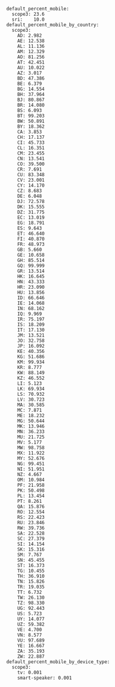 ```
default_percent_mobile:
  scope3: 23.6
  sri:    10.0
default_percent_mobile_by_country:
  scope3:
    AD: 2.982
    AE: 12.538
    AL: 11.136
    AM: 12.329
    AO: 81.256
    AT: 42.451
    AU: 10.022
    AZ: 3.017
    BD: 47.386
    BE: 6.379
    BG: 14.554
    BH: 37.964
    BJ: 80.867
    BR: 14.080
    BS: 6.093
    BT: 99.203
    BW: 50.891
    BY: 18.362
    CA: 3.853
    CH: 17.137
    CI: 45.733
    CL: 16.351
    CM: 23.455
    CN: 13.541
    CO: 39.500
    CR: 7.691
    CU: 83.348
    CV: 23.001
    CY: 14.170
    CZ: 8.683
    DE: 6.048
    DJ: 72.578
    DK: 15.555
    DZ: 31.775
    EC: 13.019
    EG: 18.791
    ES: 9.643
    ET: 46.640
    FI: 40.870
    FR: 48.973
    GB: 5.660
    GE: 10.658
    GH: 85.514
    GQ: 99.999
    GR: 13.514
    HK: 16.645
    HN: 43.333
    HR: 23.090
    HU: 13.856
    ID: 66.646
    IE: 14.068
    IN: 68.162
    IQ: 9.969
    IR: 75.197
    IS: 18.209
    IT: 17.130
    JM: 13.521
    JO: 32.758
    JP: 16.092
    KE: 40.356
    KG: 51.686
    KM: 99.934
    KR: 8.777
    KW: 88.149
    KZ: 46.552
    LI: 5.123
    LK: 69.934
    LS: 70.932
    LV: 30.723
    MA: 30.585
    MC: 7.871
    ME: 18.232
    MG: 50.644
    MK: 13.946
    MN: 36.233
    MU: 21.725
    MV: 5.177
    MW: 98.758
    MX: 11.922
    MY: 52.676
    NG: 99.451
    NI: 51.951
    NZ: 4.667
    OM: 10.984
    PF: 21.958
    PK: 50.498
    PL: 13.454
    PT: 8.261
    QA: 15.876
    RO: 12.554
    RS: 22.423
    RU: 23.846
    RW: 39.736
    SA: 22.528
    SC: 27.379
    SI: 14.154
    SK: 15.316
    SM: 7.767
    SN: 45.455
    ST: 16.373
    TG: 10.455
    TH: 36.910
    TN: 15.826
    TR: 19.035
    TT: 6.732
    TW: 26.130
    TZ: 98.330
    UG: 92.443
    US: 5.723
    UY: 14.077
    UZ: 59.382
    VE: 4.700
    VN: 8.577
    VU: 97.689
    YE: 16.667
    ZA: 35.193
    ZW: 22.887
default_percent_mobile_by_device_type:
  scope3:
    tv: 0.001
    smart-speaker: 0.001
```
